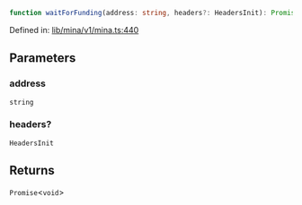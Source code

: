 ```ts
function waitForFunding(address: string, headers?: HeadersInit): Promise<void>
```

Defined in: [lib/mina/v1/mina.ts:440](https://github.com/o1-labs/o1js/blob/46b9772d07785397c4bd76a102bc9f6730d321bb/src/lib/mina/v1/mina.ts#L440)

## Parameters

### address

`string`

### headers?

`HeadersInit`

## Returns

`Promise`\<`void`\>
